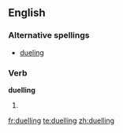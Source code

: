 ==English==

===Alternative spellings===
* [[dueling]] {{US}}

===Verb===
'''duelling'''

# {{British}} {{present participle of|duel}}

[[fr:duelling]]
[[te:duelling]]
[[zh:duelling]]